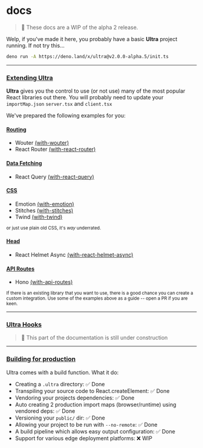 # docs

> 📝 These docs are a WIP of the alpha 2 release.

Welp, if you've made it here, you probably have a basic **Ultra** project
running. If not try this...

```bash
deno run -A https://deno.land/x/ultra@v2.0.0-alpha.5/init.ts
```

---

### [Extending Ultra](#extending-ultra)

**Ultra** gives you the control to use (or not use) many of the most popular
React libraries out there. You will probably
need to update your `importMap.json` `server.tsx` and `client.tsx`

We've prepared the following examples for you:

#### [Routing](#routing)

- Wouter [(with-wouter)](https://github.com/exhibitionist-digital/ultra/tree/main/examples/with-wouter)
- React Router [(with-react-router)](https://github.com/exhibitionist-digital/ultra/tree/main/examples/with-react-router)

#### [Data Fetching](#data-fetching)

- React Query [(with-react-query)](https://github.com/exhibitionist-digital/ultra/tree/main/examples/with-react-query)

#### [CSS](#css)

- Emotion [(with-emotion)](https://github.com/exhibitionist-digital/ultra/tree/main/examples/with-emotion)
- Stitches [(with-stitches)](https://github.com/exhibitionist-digital/ultra/tree/main/examples/with-stitches)
- Twind [(with-twind)](https://github.com/exhibitionist-digital/ultra/tree/main/examples/with-tailwind)

<small>or just use plain old CSS, it's _way_ underrated.</small>

#### [Head](#head)

- React Helmet Async [(with-react-helmet-async)](https://github.com/exhibitionist-digital/ultra/tree/main/examples/with-react-helmet-async)

#### [API Routes](#api-routes)

- Hono [(with-api-routes)](https://github.com/exhibitionist-digital/ultra/tree/main/examples/with-api-routes)

<small>If there is an existing library that you want to use, there is a good chance you
can create a custom integration. Use some of the examples above as a guide --
open a PR if you are keen.</small>

---

### [Ultra Hooks](#ultra-hooks)

> 🚧 This part of the documentation is still under construction

---

### [Building for production](#building-for-production)

Ultra comes with a build function. What it do:

- Creating a `.ultra` directory: ✅ Done
- Transpiling your source code to React.createElement: ✅ Done
- Vendoring your projects dependencies: ✅ Done
- Auto creating 2 production import maps (browser/runtime) using vendored deps: ✅ Done
- Versioning your `public/` dir: ✅ Done
- Allowing your project to be run with `--no-remote`: ✅ Done
- A build pipeline which allows easy output configuration:  ✅ Done
- Support for various edge deployment platforms: ❌ WIP
